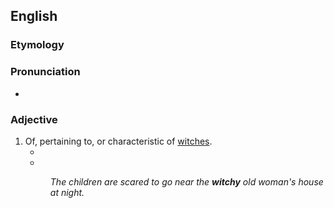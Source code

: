 ==English==

===Etymology===
{{suffix|witch|y}}

===Pronunciation===
* {{rhymes|ɪtʃi}}

===Adjective===
{{en-adj|witchi|er}}

# Of, pertaining to, or characteristic of [[witches]].
#* {{quote-book
    | year = 1967
    | year_published = 1980
    | author = Beverly Cleary
    | authorlink = Beverly Cleary
    | title = ''{{w|Mitch and Amy}}''
    | location = New York
    | publisher = Dell
    | isbn = 9780440454113
    | ol = 7521904M
    | page = 92
    | pageurl = http://archive.org/stream/mitchamy00clea#page/92/mode/2up/search/witchy
    | passage = Bernadette was a small wiry girl with a lot of long '''witchy''' black hair, and on the first day of school she wore only one sock.
}}
#* {{quote-book
    | date = 2006-08-08
    | title = Packaging Girlhood: Rescuing Our Daughters from Marketers' Schemes
    | first = Sharon
    | last = Lamb
    | coauthors = Brown, Lyn Mikel
    | location = New York
    | publisher = St. Martin's Press
    | isbn = 9780312352509
    | ol = 9771055M
    | page = 96
    | pageurl = http://books.google.com/books?id=zUDWhM0SeQgC&pg=PA96&dq=witchy
    | passage = ''Sabrina'' and the three sisters in ''Charmed'' have a myriad of '''witchy''' powers.
}}
#: ''The children are scared to go near the '''witchy''' old woman's house at night.''